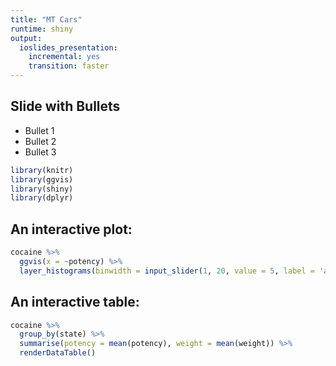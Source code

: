 ```yaml
---
title: "MT Cars"
runtime: shiny
output:
  ioslides_presentation:
    incremental: yes
    transition: faster
---
```


## Slide with Bullets

- Bullet 1
- Bullet 2
- Bullet 3

```r
library(knitr)
library(ggvis)
library(shiny)
library(dplyr)
```

## An interactive plot:

```r
cocaine %>%
  ggvis(x = ~potency) %>%
  layer_histograms(binwidth = input_slider(1, 20, value = 5, label = 'adjust the binwidth'))  
```


## An interactive table:

```r
cocaine %>%
  group_by(state) %>%
  summarise(potency = mean(potency), weight = mean(weight)) %>%
  renderDataTable()
```